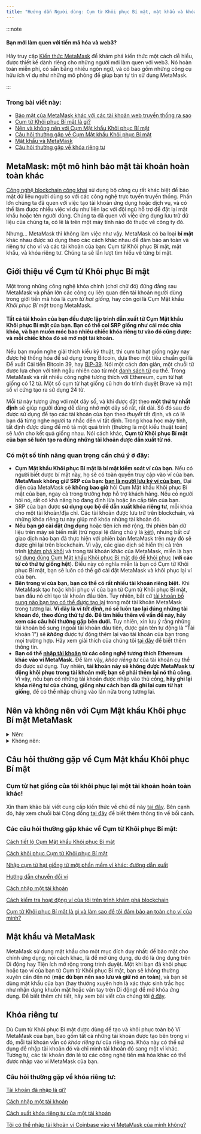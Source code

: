 ```yaml
---
title: "Hướng dẫn Người dùng: Cụm từ Khôi phục Bí mật, mật khẩu và khóa riêng tư"
---
```


:::note

#### Bạn mới làm quen với tiền mã hóa và web3?

Hãy truy cập [Kiến thức MetaMask](https://learn.metamask.io/) để khám phá kiến thức một cách dễ hiểu, được thiết kế dành riêng cho những người mới làm quen với web3. Nó hoàn toàn miễn phí, có sẵn bằng nhiều ngôn ngữ, và có bao gồm những công cụ hữu ích ví dụ như những mô phỏng để giúp bạn tự tin sử dụng MetaMask.

:::

### Trong bài viết này:

- [Bảo mật của MetaMask khác với các tài khoản web truyền thống ra sao](#metamask-một-mô-hình-bảo-mật-tài-khoản-hoàn-toàn-khác)
- [Cụm từ Khôi phục Bí mật là gì?](#giới-thiệu-về-cụm-từ-khôi-phục-bí-mật)
- [Nên và không nên với Cụm Mật khẩu Khôi phục Bí mật](#nên-và-không-nên-với-cụm-mật-khẩu-khôi-phục-bí-mật-metamask)
- [Câu hỏi thường gặp về Cụm Mật khẩu Khôi phục Bí mật](#câu-hỏi-thường-gặp-về-cụm-mật-khẩu-khôi-phục-bí-mật)
- [Mật khẩu và MetaMask](#mật-khẩu-và-metamask)
- [Câu hỏi thường gặp về khóa riêng tư](#câu-hỏi-thường-gặp-về-khóa-riêng-tư)

##

## **MetaMask: một mô hình bảo mật tài khoản** **hoàn toàn khác**

[Công nghệ blockchain công khai](https://metamask.zendesk.com/hc/en-us/articles/360015489611) sử dụng bộ công cụ rất khác biệt để bảo mật dữ liệu người dùng so với các công nghệ trực tuyến truyền thống. Phần lớn chúng ta đã quen với việc tạo tài khoản ứng dụng hoặc dịch vụ, và có thể làm được nhiều việc ví dụ như liên lạc với đội ngũ hỗ trợ để đặt lại mật khẩu hoặc tên người dùng. Chúng ta đã quen với việc ứng dụng lưu trữ dữ liệu của chúng ta, có lẽ là trên một máy tính nào đó thuộc về công ty đó.

Nhưng... MetaMask thì không làm việc như vậy. MetaMask có ba loại **bí mật** khác nhau được sử dụng theo các cách khác nhau để đảm bảo an toàn và riêng tư cho ví và các tài khoản của bạn: Cụm từ Khôi phục Bí mật, mật khẩu, và khóa riêng tư. Chúng ta sẽ lần lượt tìm hiểu về từng bí mật.

## **Giới thiệu về Cụm từ Khôi phục Bí mật**

Một trong những công nghệ khóa chính (chơi chữ đó) đứng đằng sau MetaMask và phần lớn các công cụ liên quan đến tài khoản người dùng trong giới tiền mã hóa là _cụm từ hạt giống,_ hay còn gọi là Cụm Mật khẩu _Khôi phục Bí mật_ trong MetaMask.

#### **Tất cả tài khoản của bạn đều được lập trình dẫn xuất từ Cụm Mật khẩu Khôi phục Bí mật của bạn. Bạn có thể coi SRP giống như cái móc chìa khóa, và bạn muốn móc bao nhiêu chiếc khóa riêng tư vào đó cũng được: và mỗi chiếc khóa đó sẽ mở một tài khoản.**

Nếu bạn muốn nghe giải thích kiểu kỹ thuật, thì cụm từ hạt giống ngày nay được hệ thống hóa để sử dụng trong Bitcoin, dựa theo một tiêu chuẩn gọi là Đề xuất Cải tiến Bitcoin 39, hay [BIP-39](https://en.bitcoin.it/wiki/BIP_0039). Nói một cách đơn giản, một chuỗi từ được lựa chọn với tính ngẫu nhiên cao từ một [danh sách từ](https://github.com/bitcoin/bips/blob/master/bip-0039/english.txt) cụ thể. Trong MetaMask và rất nhiều công nghệ tương thích với Ethereum, cụm từ hạt giống có 12 từ. Một số cụm từ hạt giống cũ hơn do trình duyệt Brave và một số ví cứng tạo ra sử dụng 24 từ.

Mỗi từ này tương ứng với một dãy số, và khi được đặt theo **một thứ tự nhất định** sẽ giúp người dùng dễ dàng nhớ một dãy số rất, rất dài. Số đó sau đó được sử dụng để tạo các tài khoản của bạn theo _thuyết_ tất định, và có lẽ bạn đã từng nghe người ta nhắc đến ví tất định. Trong khoa học máy tính, tất định được dùng để mô tả một quá trình (thường là một kiểu thuật toán) sẽ _luôn_ cho kết quả giống nhau. Nói cách khác, **Cụm từ Khôi phục Bí mật của bạn sẽ luôn tạo ra đúng những tài khoản được dẫn xuất từ nó**.

### Có một số tính năng quan trọng cần chú ý ở đây:

- **Cụm Mật khẩu Khôi phục Bí mật là bí mật kiểm soát ví của bạn**. Nếu có người biết được bí mật này, họ sẽ có toàn quyền truy cập vào ví của bạn. **MetaMask không giữ SRP của bạn:** **[bạn là người lưu ký ví của bạn.](https://metamask.zendesk.com/hc/en-us/articles/360059952212)** Đại diện của MetaMask sẽ **không bao giờ** hỏi Cụm Mật khẩu Khôi phục Bí mật của bạn, ngay cả trong trường hợp hỗ trợ khách hàng. Nếu có người hỏi nó, rất có khả năng họ đang định lừa hoặc ăn cắp tiền của bạn.
- SRP của bạn được **sử dụng cục bộ để dẫn xuất khóa riêng tư**, mỗi khóa cho một tài khoản/địa chỉ. Các tài khoản được lưu trữ trên blockchain, và những khóa riêng tư này giúp mở khóa những tài khoản đó.
- **Nếu bạn gỡ cài đặt ứng dụng** hoặc tiện ích mở rộng, thì phiên bản dữ liệu trên máy sẽ biến mất (trừ ngoại lệ đáng chú ý là [két](https://metamask.zendesk.com/hc/en-us/articles/360018766351)), nhưng bất cứ giao dịch nào bạn đã thực hiện với phiên bản MetaMask trên máy đó sẽ được ghi lại trên blockchain. Vì vậy, các giao dịch sẽ hiển thị cả trên trình [khám phá khối](https://metamask.zendesk.com/hc/en-us/articles/360057536611) và trong tài khoản khác của MetaMask, miễn là bạn [sử dụng đúng Cụm Mật khẩu Khôi phục Bí mật đó để khôi phục](https://metamask.zendesk.com/hc/en-us/articles/360015289612) (**với các từ có thứ tự giống hệt**). Điều này có nghĩa miễn là bạn có Cụm từ Khôi phục Bí mật, bạn sẽ luôn có thể gỡ cài đặt MetaMask và khôi phục lại ví của bạn.
- **Bên trong ví của bạn, bạn có thể có rất nhiều tài khoản riêng biệt.** Khi MetaMask tạo hoặc khôi phục ví của bạn từ Cụm từ Khôi phục Bí mật, ban đầu nó chỉ tạo tài khoản đầu tiên. Tuy nhiên, bất cứ [tài khoản bổ sung nào bạn tạo có thể được tạo lại](https://metamask.zendesk.com/hc/en-us/articles/360015489271) trong một tài khoản MetaMask trong tương lai. **Vì đây là ví _tất định_, nó sẽ luôn tạo lại đúng những tài khoản đó, theo đúng thứ tự đó. Để tìm hiểu thêm về vấn đề này, hãy xem các câu hỏi thường gặp bên dưới.** Tuy nhiên, xin lưu ý rằng những tài khoản bổ sung (ngoài tài khoản đầu tiên, được gán tên tự động là "Tài khoản 1") sẽ **_không_** được tự động thêm lại vào tài khoản của bạn trong mọi trường hợp. Hãy xem giải thích của chúng tôi [tại đây](https://metamask.zendesk.com/hc/en-us/articles/360015489271-How-to-add-missing-accounts-after-restoring-with-Secret-Recovery-Phrase) để biết thêm thông tin.
- **Bạn có thể [nhập tài khoản](https://metamask.zendesk.com/hc/en-us/articles/360015489331) từ các công nghệ tương thích Ethereum khác vào ví MetaMask.** Để làm vậy, _khóa riêng tư_ của tài khoản cụ thể đó được sử dụng. Tuy nhiên, **tài khoản này sẽ không được MetaMask tự động khôi phục trong tài khoản mới; bạn sẽ phải thêm lại nó thủ công**. Vì vậy, nếu bạn có những tài khoản được nhập vào thủ công, **hãy ghi lại khóa riêng tư của chúng, giống như cách bạn đã ghi lại cụm từ hạt giống**, để có thể nhập chúng vào lần nữa trong tương lai.

## **Nên và không nên với Cụm Mật khẩu Khôi phục Bí mật MetaMask**

<details>
<summary>Nên:</summary>

<div>

- **Ghi lại Cụm Mật khẩu Khôi phục Bí mật ở một nơi an toàn**. Chúng tôi không thể chỉ chính xác cho bạn là ở đâu, vì nó phụ thuộc vào hoàn cảnh của bạn.
  - Việc viết tay lại Cụm Mật khẩu Khôi phục Bí mật của bạn là rất quan trọng vì như vậy nó sẽ không bị đánh cắp trực tuyến. Ví dụ, nếu bạn ghi lại nó trong một tập tin trong một thư mục đám mây kết nối bằng mạng internet, về lý thuyết nó có khả năng bị đánh cắp.
- Hãy kiểm tra lại chính tả và xem bạn có viết từng từ theo đúng thứ tự chúng hiển thị không.
- Hãy liên hệ [các kênh chính thức](https://metamask.zendesk.com/hc/en-us/articles/360058230211) của đội ngũ Hỗ trợ MetaMask nếu bạn cần giúp đỡ.

</div>
</details>

<details>
<summary>Không nên:</summary>

<div>

- Lưu cụm mật khẩu ở một nơi dễ bị phát hiện hoặc bị tin tặc tấn công, ví dụ như một văn bản được lưu trên đám mây hoặc một email có tiêu đề "cụm từ hạt giống" hoặc một tờ giấy nhớ dán trên máy tính của bạn.
- Cung cấp cụm từ hạt giống cho bất cứ ai, cho dù họ nói mình là người ở đội Hỗ trợ của MetaMask.
- Thay đổi thứ tự của các từ.

</div>
</details>

## **Câu hỏi thường gặp về Cụm Mật khẩu Khôi phục Bí mật**

### Cụm từ hạt giống của tôi khôi phục lại một tài khoản hoàn toàn khác!

Xin tham khảo bài viết cung cấp kiến thức về chủ đề này [tại đây](https://metamask.zendesk.com/hc/en-us/articles/360058120992). Bên cạnh đó, hãy xem chuỗi bài Cộng đồng [tại đây](https://community.metamask.io/t/restored-metamask-no-coins-are-showing/878/107?u=jacob.cantele) để biết thêm thông tin về bối cảnh.

### Các câu hỏi thường gặp khác về Cụm từ Khôi phục Bí mật:

[Cách tiết lộ Cụm Mật khẩu Khôi phục Bí mật](https://metamask.zendesk.com/hc/en-us/articles/360015290032)

[Cách khôi phục Cụm từ Khôi phục Bí mật](https://metamask.zendesk.com/hc/en-us/articles/360018766351)

[Nhập cụm từ hạt giống từ một phần mềm ví khác: đường dẫn xuất](https://metamask.zendesk.com/hc/en-us/articles/360060331752)

[Hướng dẫn chuyển đổi ví](https://metamask.zendesk.com/hc/en-us/articles/4867408571803)

[Cách nhập một tài khoản](https://metamask.zendesk.com/hc/en-us/articles/360015489331)

[Cách kiểm tra hoạt động ví của tôi trên trình khám phá blockchain](https://metamask.zendesk.com/hc/en-us/articles/360057536611)

[Cụm từ Khôi phục Bí mật là gì và làm sao để tôi đảm bảo an toàn cho ví của mình?](https://metamask.zendesk.com/hc/en-us/articles/360060826432)

## **Mật khẩu và MetaMask**

MetaMask sử dụng mật khẩu cho một mục đích duy nhất: để bảo mật cho chính ứng dụng; nói cách khác, là để mở ứng dụng, dù đó là ứng dụng trên Di động hay Tiện ích mở rộng trong trình duyệt. Một khi bạn đã khôi phục hoặc tạo ví của bạn từ Cụm từ Khôi phục Bí mật, bạn sẽ không thường xuyên cần đến nó (**mặc dù bạn nên sao lưu và giữ nó an toàn**), và bạn sẽ dùng mật khẩu của bạn (hay thường xuyên hơn là xác thực sinh trắc học như nhận dạng khuôn mặt hoặc vân tay trên Di động) để mở khóa ứng dụng. Để biết thêm chi tiết, hãy xem bài viết của chúng tôi [ở đây](https://metamask.zendesk.com/hc/en-us/articles/4405451730331).

## **Khóa riêng tư**

Dù Cụm từ Khôi phục Bí mật được dùng để tạo và khôi phục toàn bộ Ví MetaMask của bạn, bao gồm tất cả những tài khoản được tạo bên trong ví đó, mỗi tài khoản vẫn có _khóa riêng tư_ của riêng nó. Khóa này có thể sử dụng để nhập tài khoản đó và chỉ mình tài khoản đó sang một ví khác. Tương tự, các tài khoản đơn lẻ từ các công nghệ tiền mã hóa khác có thể được nhập vào ví MetaMask của bạn.

### Câu hỏi thường gặp về khóa riêng tư:

[Tài khoản đã nhập là gì?](https://metamask.zendesk.com/hc/en-us/articles/360015289932)

[Cách nhập một tài khoản](https://metamask.zendesk.com/hc/en-us/articles/360015489331)

[Cách xuất khóa riêng tư của một tài khoản](https://metamask.zendesk.com/hc/en-us/articles/360015289632)

[Tôi có thể nhập tài khoản ví Coinbase vào ví MetaMask của mình không?](https://metamask.zendesk.com/hc/en-us/articles/360058485292)
